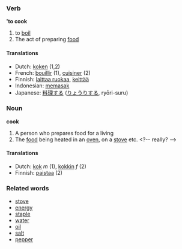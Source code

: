 === Verb ===
''''to cook'''

# to [[boil]]
# The act of preparing [[food]]

==== Translations ====
*Dutch: [[koken]] (1,2)
*French: [[bouillir]] (1), [[cuisiner]] (2)
*Finnish: [[laittaa ruokaa]], [[keittää]]
*Indonesian: [[masak|memasak]]
*Japanese: [[料理]]する ([[りょうり]]する, ryōri-suru)

===Noun===
'''cook'''

# A person who prepares food for a living
# The [[food]] being heated in an [[oven]], on a [[stove]] etc. <?-- really? -->

==== Translations ====
*Dutch: [[kok]] ''m'' (1), [[kokkin]] ''f'' (2)
*Finnish: [[paistaa]] (2)

===Related words===
*[[stove]]
*[[energy]]
*[[staple]]
*[[water]]
*[[oil]]
*[[salt]]
*[[pepper]]